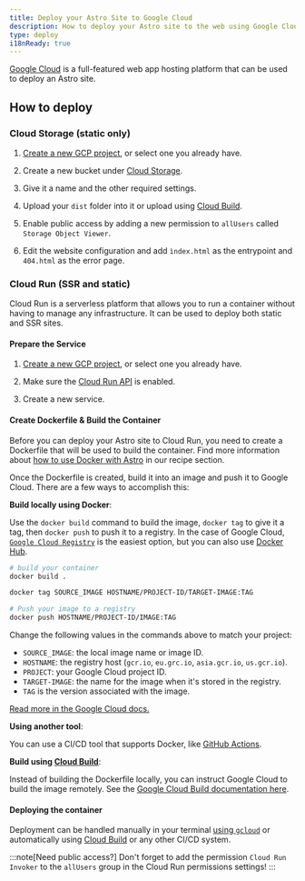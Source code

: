 ```yaml
---
title: Deploy your Astro Site to Google Cloud
description: How to deploy your Astro site to the web using Google Cloud.
type: deploy
i18nReady: true
---
```


[Google Cloud](https://cloud.google.com/) is a full-featured web app hosting platform that can be used to deploy an Astro site.

## How to deploy

### Cloud Storage (static only)

1. [Create a new GCP project](https://console.cloud.google.com/projectcreate), or select one you already have.

2. Create a new bucket under [Cloud Storage](https://cloud.google.com/storage).

3. Give it a name and the other required settings.

4. Upload your `dist` folder into it or upload using [Cloud Build](https://cloud.google.com/build).

5. Enable public access by adding a new permission to `allUsers` called `Storage Object Viewer`.

6. Edit the website configuration and add `ìndex.html` as the entrypoint and `404.html` as the error page.

### Cloud Run (SSR and static)

Cloud Run is a serverless platform that allows you to run a container without having to manage any infrastructure. It can be used to deploy both static and SSR sites.

#### Prepare the Service

1. [Create a new GCP project](https://console.cloud.google.com/projectcreate), or select one you already have.

2. Make sure the [Cloud Run API](https://console.cloud.google.com/apis/library/run.googleapis.com) is enabled.

3. Create a new service.


#### Create Dockerfile & Build the Container

Before you can deploy your Astro site to Cloud Run, you need to create a Dockerfile that will be used to build the container. Find more information about [how to use Docker with Astro](/en/astro/recipes/docker/#creating-a-dockerfile) in our recipe section.

Once the Dockerfile is created, build it into an image and push it to Google Cloud. There are a few ways to accomplish this:

**Build locally using Docker**:

Use the `docker build` command to build the image, `docker tag` to give it a tag, then `docker push` to push it to a registry. In the case of Google Cloud, [`Google Cloud Registry`](https://cloud.google.com/container-registry/docs/pushing-and-pulling#add-registry) is the easiest option, but you can also use [Docker Hub](https://hub.docker.com/).

```bash
# build your container
docker build .

docker tag SOURCE_IMAGE HOSTNAME/PROJECT-ID/TARGET-IMAGE:TAG

# Push your image to a registry
docker push HOSTNAME/PROJECT-ID/IMAGE:TAG
```

Change the following values in the commands above to match your project:

- `SOURCE_IMAGE`: the local image name or image ID.
- `HOSTNAME`: the registry host (`gcr.io`, `eu.grc.io`, `asia.gcr.io`, `us.gcr.io`).
- `PROJECT`: your Google Cloud project ID.
- `TARGET-IMAGE`: the name for the image when it's stored in the registry.
- `TAG` is the version associated with the image.


[Read more in the Google Cloud docs.](https://cloud.google.com/container-registry/docs/pushing-and-pulling)

**Using another tool**:

You can use a CI/CD tool that supports Docker, like [GitHub Actions](https://github.com/marketplace/actions/push-to-gcr-github-action).

**Build using [Cloud Build](https://cloud.google.com/build)**:

Instead of building the Dockerfile locally, you can instruct Google Cloud to build the image remotely. See the [Google Cloud Build documentation here](https://cloud.google.com/build/docs/build-push-docker-image).

#### Deploying the container

Deployment can be handled manually in your terminal [using `gcloud`](https://cloud.google.com/run/docs/deploying#service) or automatically using [Cloud Build](https://cloud.google.com/build) or any other CI/CD system.

:::note[Need public access?]
Don't forget to add the permission `Cloud Run Invoker` to the `allUsers` group in the Cloud Run permissions settings!
:::
